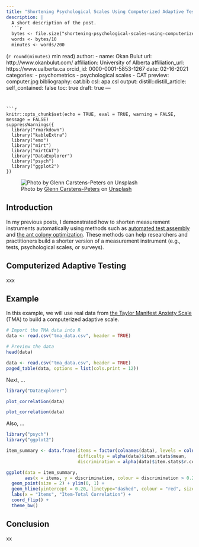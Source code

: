 ```yaml
---
title: "Shortening Psychological Scales Using Computerized Adaptive Testing"
description: |
  A short description of the post.
  ```r
  bytes <- file.size("shortening-psychological-scales-using-computerized-adaptive-testing.Rmd")
  words <- bytes/10
  minutes <- words/200
  ``` 
  (`r round(minutes)` min read)
author:
  - name: Okan Bulut
    url: http://www.okanbulut.com/
    affiliation: University of Alberta
    affiliation_url: https://www.ualberta.ca
    orcid_id: 0000-0001-5853-1267
date: 02-16-2021
categories:
  - psychometrics
  - psychological scales
  - CAT
preview: computer.jpg
bibliography: cat.bib
csl: apa.csl
output:
  distill::distill_article:
    self_contained: false
    toc: true
draft: true
---
```


```r
knitr::opts_chunk$set(echo = TRUE, eval = TRUE, warning = FALSE, message = FALSE)
suppressWarnings({
  library("rmarkdown")
  library("kableExtra")
  library("emo")
  library("mirt")
  library("mirtCAT")
  library("DataExplorer")
  library("psych")
  library("ggplot2")
})
```

![Photo by [Glenn Carstens-Peters](https://unsplash.com/@glenncarstenspeters) on [Unsplash](https://unsplash.com/)](computer.jpg)

## Introduction

In my previous posts, I demonstrated how to shorten measurement instruments automatically using methods such as [automated test assembly](https://okan.cloud/posts/2021-01-04-how-to-shorten-a-measurement-instrument-automatically-part-i/) and [the ant colony optimization](https://okan.cloud/posts/2021-01-19-how-to-shorten-a-measurement-instrument-automatically-part-ii/). These methods can help researchers and practitioners build a shorter version of a measurement instrument (e.g., tests, psychological scales, or surveys). 


## Computerized Adaptive Testing

xxx

## Example

In this example, we will use real data from [the Taylor Manifest Anxiety Scale](https://openpsychometrics.org/tests/TMAS/) (TMA) to build a computerized adaptive scale. 


```r
# Import the TMA data into R
data <- read.csv("tma_data.csv", header = TRUE)

# Preview the data
head(data)
```

```r
data <- read.csv("tma_data.csv", header = TRUE)
paged_table(data, options = list(cols.print = 12))
```

Next, ...

```r
library("DataExplorer")

plot_correlation(data)
```

```r
plot_correlation(data)
```

Also, ...

```r
library("psych")
library("ggplot2")

item_summary <- data.frame(items = factor(colnames(data), levels = colnames(data)),
                           difficulty = alpha(data)$item.stats$mean,
                           discrimination = alpha(data)$item.stats$r.cor)

ggplot(data = item_summary, 
       aes(x = items, y = discrimination, colour = discrimination > 0.20)) +
  geom_point(size = 2) + ylim(0, 1) +
  geom_hline(yintercept = 0.20, linetype="dashed", colour = "red", size = 1) +
  labs(x = "Items", "Item-Total Correlation") +
  coord_flip() +
  theme_bw()
```

## Conclusion

xx
